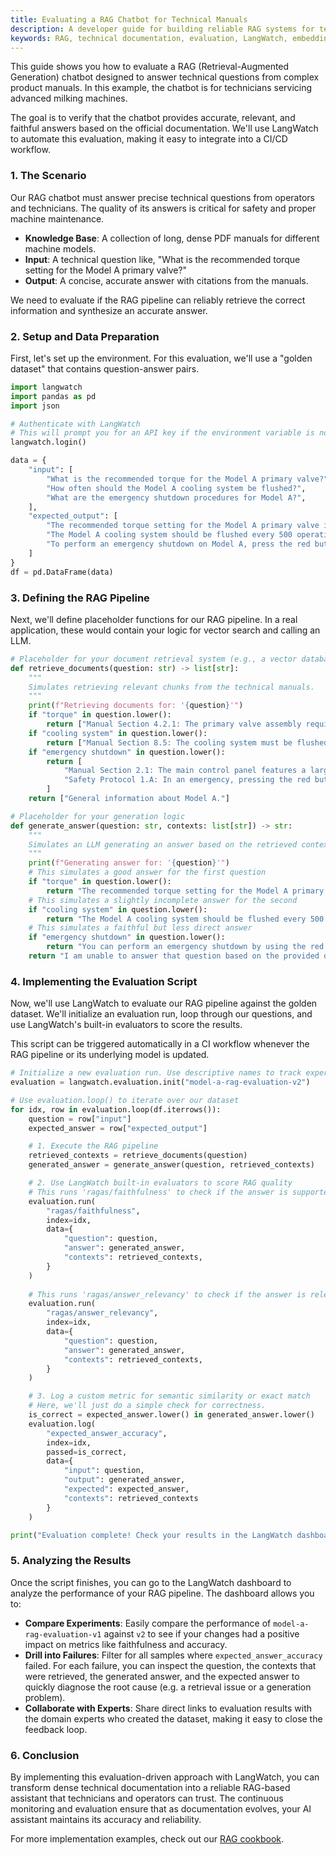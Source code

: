 ```yaml
---
title: Evaluating a RAG Chatbot for Technical Manuals
description: A developer guide for building reliable RAG systems for technical documentation using LangWatch
keywords: RAG, technical documentation, evaluation, LangWatch, embeddings, chunking, faithfulness, retrieval evaluation, ground truth
---
```


This guide shows you how to evaluate a RAG (Retrieval-Augmented Generation) chatbot designed to answer technical questions from complex product manuals. In this example, the chatbot is for technicians servicing advanced milking machines.

The goal is to verify that the chatbot provides accurate, relevant, and faithful answers based on the official documentation. We'll use LangWatch to automate this evaluation, making it easy to integrate into a CI/CD workflow.

### **1. The Scenario**
Our RAG chatbot must answer precise technical questions from operators and technicians. The quality of its answers is critical for safety and proper machine maintenance.

* **Knowledge Base**: A collection of long, dense PDF manuals for different machine models.
* **Input**: A technical question like, "What is the recommended torque setting for the Model A primary valve?"
* **Output**: A concise, accurate answer with citations from the manuals.

We need to evaluate if the RAG pipeline can reliably retrieve the correct information and synthesize an accurate answer.

### **2. Setup and Data Preparation**
First, let's set up the environment. For this evaluation, we'll use a "golden dataset" that contains question-answer pairs.

```python
import langwatch
import pandas as pd
import json

# Authenticate with LangWatch
# This will prompt you for an API key if the environment variable is not set.
langwatch.login()

data = {
    "input": [
        "What is the recommended torque for the Model A primary valve?",
        "How often should the Model A cooling system be flushed?",
        "What are the emergency shutdown procedures for Model A?",
    ],
    "expected_output": [
        "The recommended torque setting for the Model A primary valve is 45 Nm.",
        "The Model A cooling system should be flushed every 500 operating hours or every 6 months, whichever comes first.",
        "To perform an emergency shutdown on Model A, press the red button located on the main control panel. This will immediately cut power to all systems.",
    ]
}
df = pd.DataFrame(data)
```

### **3. Defining the RAG Pipeline**
Next, we'll define placeholder functions for our RAG pipeline. In a real application, these would contain your logic for vector search and calling an LLM.

```python
# Placeholder for your document retrieval system (e.g., a vector database)
def retrieve_documents(question: str) -> list[str]:
    """
    Simulates retrieving relevant chunks from the technical manuals.
    """
    print(f"Retrieving documents for: '{question}'")
    if "torque" in question.lower():
        return ["Manual Section 4.2.1: The primary valve assembly requires a torque of 45 Nm. Do not overtighten."]
    if "cooling system" in question.lower():
        return ["Manual Section 8.5: The cooling system must be flushed every 500 hours or 6 months. Use only approved coolant."]
    if "emergency shutdown" in question.lower():
        return [
            "Manual Section 2.1: The main control panel features a large red emergency shutdown button.",
            "Safety Protocol 1.A: In an emergency, pressing the red button cuts all power."
        ]
    return ["General information about Model A."]

# Placeholder for your generation logic
def generate_answer(question: str, contexts: list[str]) -> str:
    """
    Simulates an LLM generating an answer based on the retrieved contexts.
    """
    print(f"Generating answer for: '{question}'")
    # This simulates a good answer for the first question
    if "torque" in question.lower():
        return "The recommended torque setting for the Model A primary valve is 45 Nm."
    # This simulates a slightly incomplete answer for the second
    if "cooling system" in question.lower():
        return "The Model A cooling system should be flushed every 500 operating hours."
    # This simulates a faithful but less direct answer
    if "emergency shutdown" in question.lower():
        return "You can perform an emergency shutdown by using the red button on the main control panel, which cuts power."
    return "I am unable to answer that question based on the provided documents."
```

### **4. Implementing the Evaluation Script**
Now, we'll use LangWatch to evaluate our RAG pipeline against the golden dataset. We'll initialize an evaluation run, loop through our questions, and use LangWatch's built-in evaluators to score the results.

This script can be triggered automatically in a CI workflow whenever the RAG pipeline or its underlying model is updated.

```python
# Initialize a new evaluation run. Use descriptive names to track experiments.
evaluation = langwatch.evaluation.init("model-a-rag-evaluation-v2")

# Use evaluation.loop() to iterate over our dataset
for idx, row in evaluation.loop(df.iterrows()):
    question = row["input"]
    expected_answer = row["expected_output"]

    # 1. Execute the RAG pipeline
    retrieved_contexts = retrieve_documents(question)
    generated_answer = generate_answer(question, retrieved_contexts)

    # 2. Use LangWatch built-in evaluators to score RAG quality
    # This runs 'ragas/faithfulness' to check if the answer is supported by the contexts.
    evaluation.run(
        "ragas/faithfulness",
        index=idx,
        data={
            "question": question,
            "answer": generated_answer,
            "contexts": retrieved_contexts,
        }
    )
    
    # This runs 'ragas/answer_relevancy' to check if the answer is relevant to the question.
    evaluation.run(
        "ragas/answer_relevancy",
        index=idx,
        data={
            "question": question,
            "answer": generated_answer,
            "contexts": retrieved_contexts,
        }
    )

    # 3. Log a custom metric for semantic similarity or exact match
    # Here, we'll just do a simple check for correctness.
    is_correct = expected_answer.lower() in generated_answer.lower()
    evaluation.log(
        "expected_answer_accuracy",
        index=idx,
        passed=is_correct,
        data={
            "input": question,
            "output": generated_answer,
            "expected": expected_answer,
            "contexts": retrieved_contexts
        }
    )

print("Evaluation complete! Check your results in the LangWatch dashboard.")
```

### **5. Analyzing the Results**
Once the script finishes, you can go to the LangWatch dashboard to analyze the performance of your RAG pipeline. The dashboard allows you to:

* **Compare Experiments**: Easily compare the performance of `model-a-rag-evaluation-v1` against `v2` to see if your changes had a positive impact on metrics like faithfulness and accuracy.
* **Drill into Failures**: Filter for all samples where `expected_answer_accuracy` failed. For each failure, you can inspect the question, the contexts that were retrieved, the generated answer, and the expected answer to quickly diagnose the root cause (e.g. a retrieval issue or a generation problem).
* **Collaborate with Experts**: Share direct links to evaluation results with the domain experts who created the dataset, making it easy to close the feedback loop.

### **6. Conclusion**

By implementing this evaluation-driven approach with LangWatch, you can transform dense technical documentation into a reliable RAG-based assistant that technicians and operators can trust. The continuous monitoring and evaluation ensure that as documentation evolves, your AI assistant maintains its accuracy and reliability.

For more implementation examples, check out our [RAG cookbook](/cookbooks/build-a-simple-rag-app).